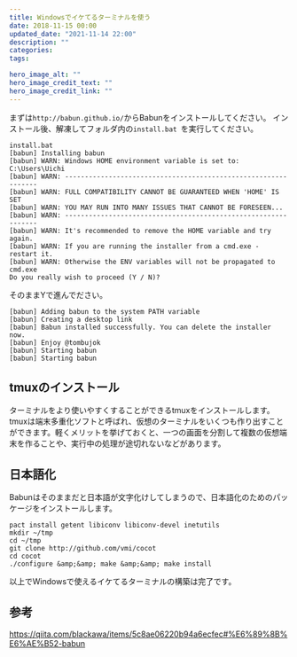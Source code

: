 ```yaml
---
title: Windowsでイケてるターミナルを使う
date: 2018-11-15 00:00
updated_date: "2021-11-14 22:00"
description: ""
categories:
tags:

hero_image_alt: ""
hero_image_credit_text: ""
hero_image_credit_link: ""
---
```

まずは`http://babun.github.io/`からBabunをインストールしてください。
 インストール後、解凍してフォルダ内の`install.bat
`を実行してください。

```
install.bat
[babun] Installing babun
[babun] WARN: Windows HOME environment variable is set to: C:\Users\Uichi
[babun] WARN: ---------------------------------------------------------------
[babun] WARN: FULL COMPATIBILITY CANNOT BE GUARANTEED WHEN 'HOME' IS SET
[babun] WARN: YOU MAY RUN INTO MANY ISSUES THAT CANNOT BE FORESEEN...
[babun] WARN: ---------------------------------------------------------------
[babun] WARN: It's recommended to remove the HOME variable and try again.
[babun] WARN: If you are running the installer from a cmd.exe - restart it.
[babun] WARN: Otherwise the ENV variables will not be propagated to cmd.exe
Do you really wish to proceed (Y / N)?
```

そのままYで進んでださい。

```
[babun] Adding babun to the system PATH variable
[babun] Creating a desktop link
[babun] Babun installed successfully. You can delete the installer now.
[babun] Enjoy @tombujok
[babun] Starting babun
[babun] Starting babun
```

## tmuxのインストール
ターミナルをより使いやすくすることができるtmuxをインストールします。
 tmuxは端末多重化ソフトと呼ばれ、仮想のターミナルをいくつも作り出すことができます。軽くメリットを挙げておくと、一つの画面を分割して複数の仮想端末を作ることや、実行中の処理が途切れないなどがあります。

## 日本語化
Babunはそのままだと日本語が文字化けしてしまうので、日本語化のためのパッケージをインストールします。

```
pact install getent libiconv libiconv-devel inetutils
mkdir ~/tmp
cd ~/tmp
git clone http://github.com/vmi/cocot
cd cocot
./configure &amp;&amp; make &amp;&amp; make install
```

以上でWindowsで使えるイケてるターミナルの構築は完了です。

## 参考
https://qiita.com/blackawa/items/5c8ae06220b94a6ecfec#%E6%89%8B%E6%AE%B52-babun
